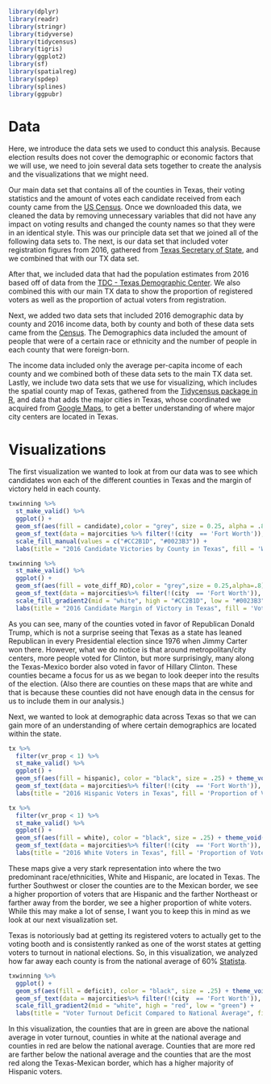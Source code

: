 ```r
library(dplyr)
library(readr)
library(stringr)
library(tidyverse)
library(tidycensus)
library(tigris)
library(ggplot2)
library(sf)
library(spatialreg)
library(spdep)
library(splines)
library(ggpubr)
```

# Data

Here, we introduce the data sets we used to conduct this analysis. Because election results does not cover the demographic or economic factors that we will use, we need to join several data sets together to create the analysis and the visualizations that we might need.

Our main data set that contains all of the counties in Texas, their voting statistics and the amount of votes each candidate received from each county came from the [US Census](https://data.census.gov/cedsci/). Once we downloaded this data, we cleaned the data by removing unnecessary variables that did not have any impact on voting results and changed the county names so that they were in an identical style. This was our principle data set that we joined all of the following data sets to. The next, is our data set that included voter registration figures from 2016, gathered from [Texas Secretary of State](https://www.sos.state.tx.us/elections/historical/nov2016.shtml), and we combined that with our TX data set. 

After that, we included data that had the population estimates from 2016 based off of data from the [TDC - Texas Demographic Center](https://demographics.texas.gov/data/tpepp/estimates/). We also combined this with our main TX data to show the proportion of registered voters as well as the proportion of actual voters from registration. 

Next, we added two data sets that included 2016 demographic data by county and 2016 income data, both by county and both of these data sets came from the [Census](https://data.census.gov/cedsci/). The Demographics data included the amount of people that were of a certain race or ethnicity and the number of people in each county that were foreign-born. 

The income data included only the average per-capita income of each county and we combined both of these data sets to the main TX data set. Lastly, we include two data sets that we use for visualizing, which includes the spatial county map of Texas, gathered from the [Tidycensus package in R](https://walker-data.com/tidycensus/), and data that adds the major cities in Texas, whose coordinated we acquired from [Google Maps](https://www.google.com/maps), to get a better understanding of where major city centers are located in Texas.

# Visualizations

The first visualization we wanted to look at from our data was to see which candidates won each of the different counties in Texas and the margin of victory held in each county.

```r
txwinning %>%
  st_make_valid() %>%
  ggplot() +
  geom_sf(aes(fill = candidate),color = "grey", size = 0.25, alpha = .8) + theme_void() +
  geom_sf_text(data = majorcities %>% filter(!(city  == 'Fort Worth')), mapping = aes(label = city), color = "black") + 
  scale_fill_manual(values = c("#CC2B1D", "#0023B3")) +
  labs(title = "2016 Candidate Victories by County in Texas", fill = 'Winning Candidate')

txwinning %>%
  st_make_valid() %>%
  ggplot() +
  geom_sf(aes(fill = vote_diff_RD),color = "grey",size = 0.25,alpha=.8) + theme_void() + 
  geom_sf_text(data = majorcities%>% filter(!(city  == 'Fort Worth')), mapping = aes(label = city), color = "black") + 
  scale_fill_gradient2(mid = "white", high = "#CC2B1D", low = "#0023B3")  +
  labs(title = "2016 Candidate Margin of Victory in Texas", fill = 'Voter Difference (Trump - Clinton)')
```

As you can see, many of the counties voted in favor of Republican Donald Trump, which is not a surprise seeing that Texas as a state has leaned Republican in every Presidential election since 1976 when Jimmy Carter won there. However, what we do notice is that around metropolitan/city centers, more people voted for Clinton, but more surprisingly, many along the Texas-Mexico border also voted in favor of Hillary Clinton. These counties became a focus for us as we began to look deeper into the results of the election. (Also there are counties on these maps that are white and that is because these counties did not have enough data in the census for us to include them in our analysis.)

Next, we wanted to look at demographic data across Texas so that we can gain more of an understanding of where certain demographics are located within the state.

```r
tx %>%
  filter(vr_prop < 1) %>% 
  st_make_valid() %>%
  ggplot() + 
  geom_sf(aes(fill = hispanic), color = "black", size = .25) + theme_void() + 
  geom_sf_text(data = majorcities%>% filter(!(city  == 'Fort Worth')), mapping = aes(label = city), color = "gold") +
  labs(title = "2016 Hispanic Voters in Texas", fill = 'Proportion of Voters that are Hispanic')

tx %>%
  filter(vr_prop < 1) %>% 
  st_make_valid() %>%
  ggplot() + 
  geom_sf(aes(fill = white), color = "black", size = .25) + theme_void() + 
  geom_sf_text(data = majorcities%>% filter(!(city  == 'Fort Worth')), mapping = aes(label = city), color = "gold") +
  labs(title = "2016 White Voters in Texas", fill = 'Proportion of Voters that are White')
```

These maps give a very stark representation into where the two predominant race/ethnicities, White and Hispanic, are located in Texas. The further Southwest or closer the counties are to the Mexican border, we see a higher proportion of voters that are Hispanic and the farther Northeast or farther away from the border, we see a higher proportion of white voters. While this may make a lot of sense, I want you to keep this in mind as we look at our next visualization set.

Texas is notoriously bad at getting its registered voters to actually get to the voting booth and is consistently ranked as one of the worst states at getting voters to turnout in national elections. So, in this visualization, we analyzed how far away each county is from the national average of 60% [Statista](https://www.statista.com/statistics/632113/2016-us-presidential-election-voter-turnout-by-state/).

```r
txwinning %>%
  ggplot() + 
  geom_sf(aes(fill = deficit), color = "black", size = .25) + theme_void() + 
  geom_sf_text(data = majorcities%>% filter(!(city  == 'Fort Worth')), mapping = aes(label = city), color = "black") + 
  scale_fill_gradient2(mid = "white", high = "red", low = "green") +
  labs(title = "Voter Turnout Deficit Compared to National Average", fill = "Deficit")
```

In this visualization, the counties that are in green are above the national average in voter turnout, counties in white at the national average and counties in red are below the national average. Counties that are more red are farther below the national average and the counties that are the most red along the Texas-Mexican border, which has a higher majority of Hispanic voters. 
